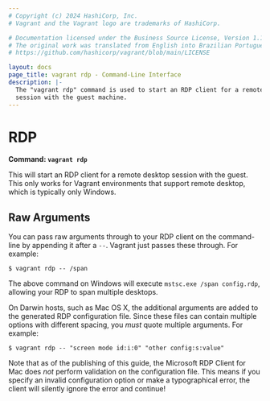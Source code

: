 ```yaml
---
# Copyright (c) 2024 HashiCorp, Inc.
# Vagrant and the Vagrant logo are trademarks of HashiCorp.

# Documentation licensed under the Business Source License, Version 1.1.
# The original work was translated from English into Brazilian Portuguese.
# https://github.com/hashicorp/vagrant/blob/main/LICENSE

layout: docs
page_title: vagrant rdp - Command-Line Interface
description: |-
  The "vagrant rdp" command is used to start an RDP client for a remote desktop
  session with the guest machine.
---
```


# RDP

**Command: `vagrant rdp`**

This will start an RDP client for a remote desktop session with the
guest. This only works for Vagrant environments that support remote
desktop, which is typically only Windows.

## Raw Arguments

You can pass raw arguments through to your RDP client on the
command-line by appending it after a `--`. Vagrant just passes
these through. For example:

```shell-session
$ vagrant rdp -- /span
```

The above command on Windows will execute `mstsc.exe /span config.rdp`,
allowing your RDP to span multiple desktops.

On Darwin hosts, such as Mac OS X, the additional arguments are added to the
generated RDP configuration file. Since these files can contain multiple options
with different spacing, you _must_ quote multiple arguments. For example:

```shell-session
$ vagrant rdp -- "screen mode id:i:0" "other config:s:value"
```

Note that as of the publishing of this guide, the Microsoft RDP Client for Mac
does _not_ perform validation on the configuration file. This means if you
specify an invalid configuration option or make a typographical error, the
client will silently ignore the error and continue!
